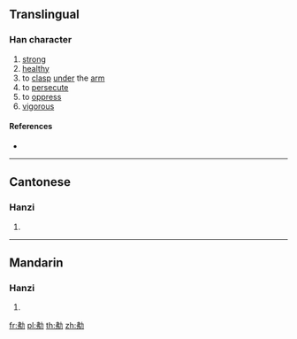 {{character info/new}}
==Translingual==

===Han character===
{{Han char|rn=19|rad=力|as=05|sn=7|four=|canj=LNKS|ids=⿰弗力}}

# [[strong]]
# [[healthy]]
# to [[clasp]] [[under]] the [[arm]]
# to [[persecute]]
# to [[oppress]]
# [[vigorous]]

====References====
* {{Han ref|kx=0146.250|hdz=10369.030|uh=3517|ud=13591}}

----

==Cantonese==

===Hanzi===
{{yue-hanzi|jyut=[[bei6]], [[faai3]], [[fan4]], [[gaat1]], [[ngaat6]]|y=bei6, faai3, fan4, gaat1, ngaat6}}

# {{defn|lang=yue|sort=力05}}

----

==Mandarin==

===Hanzi===
{{cmn-hanzi|pin=[[fèi]] ([[fei4]])|wg=fei<sup>4</sup>}}

# {{defn|lang=cmn|sort=力05}}

[[fr:㔗]]
[[pl:㔗]]
[[th:㔗]]
[[zh:㔗]]